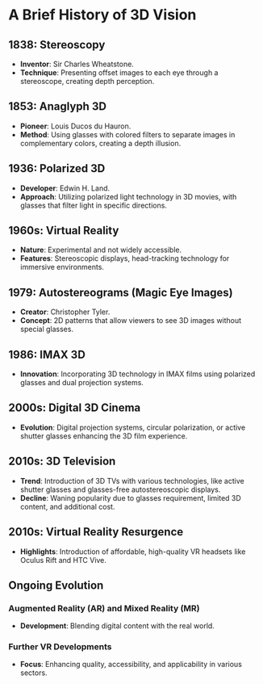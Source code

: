 # A Brief History of 3D Vision

## 1838: Stereoscopy

- **Inventor**: Sir Charles Wheatstone.
- **Technique**: Presenting offset images to each eye through a stereoscope, creating depth perception.

## 1853: Anaglyph 3D

- **Pioneer**: Louis Ducos du Hauron.
- **Method**: Using glasses with colored filters to separate images in complementary colors, creating a depth illusion.

## 1936: Polarized 3D

- **Developer**: Edwin H. Land.
- **Approach**: Utilizing polarized light technology in 3D movies, with glasses that filter light in specific directions.

## 1960s: Virtual Reality

- **Nature**: Experimental and not widely accessible.
- **Features**: Stereoscopic displays, head-tracking technology for immersive environments.

## 1979: Autostereograms (Magic Eye Images)

- **Creator**: Christopher Tyler.
- **Concept**: 2D patterns that allow viewers to see 3D images without special glasses.

## 1986: IMAX 3D

- **Innovation**: Incorporating 3D technology in IMAX films using polarized glasses and dual projection systems.

## 2000s: Digital 3D Cinema

- **Evolution**: Digital projection systems, circular polarization, or active shutter glasses enhancing the 3D film experience.

## 2010s: 3D Television

- **Trend**: Introduction of 3D TVs with various technologies, like active shutter glasses and glasses-free autostereoscopic displays.
- **Decline**: Waning popularity due to glasses requirement, limited 3D content, and additional cost.

## 2010s: Virtual Reality Resurgence

- **Highlights**: Introduction of affordable, high-quality VR headsets like Oculus Rift and HTC Vive.

## Ongoing Evolution

### Augmented Reality (AR) and Mixed Reality (MR)

- **Development**: Blending digital content with the real world.

### Further VR Developments

- **Focus**: Enhancing quality, accessibility, and applicability in various sectors.
